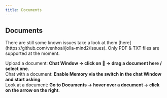 ```yaml
---
title: Documents
---
```


## Documents
<Callout type="important" emoji="🪲">
    There are still some known issues take a look at them [here](https://github.com/venhoai/jolla-mind2/issues).
</Callout>

<callout>
    Only PDF & TXT files are supported at the moment.
</callout>

Upload a document: **Chat Window -> click on 📎 -> drag a document here / select one**.<br />
Chat with a document: **Enable Memory via the switch in the chat Window and start asking**.<br />
Look at a document: **Go to Documents -> hover over a document -> click on the arrow on the right**.<br />
